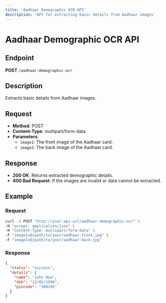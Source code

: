 ```yaml
---
title: 'Aadhaar Demographic OCR API'
description: 'API for extracting basic details from Aadhaar images'
---
```


# Aadhaar Demographic OCR API

## Endpoint

**POST** `/aadhaar-demographic-ocr`

## Description

Extracts basic details from Aadhaar images.

## Request

- **Method**: POST
- **Content-Type**: multipart/form-data
- **Parameters**:
  - `image1`: The front image of the Aadhaar card.
  - `image2`: The back image of the Aadhaar card.

## Response

- **200 OK**: Returns extracted demographic details.
- **400 Bad Request**: If the images are invalid or data cannot be extracted.

## Example

### Request

```bash
curl -X POST "http://your-api-url/aadhaar-demographic-ocr" \
-H "accept: application/json" \
-H "Content-Type: multipart/form-data" \
-F "image1=@/path/to/your/aadhaar-front.jpg" \
-F "image2=@/path/to/your/aadhaar-back.jpg"
```

### Response

```json
{
  "status": "success",
  "details": {
    "name": "John Doe",
    "dob": "12/02/1998",
    "pincode": "380245"
  }
}
``` 